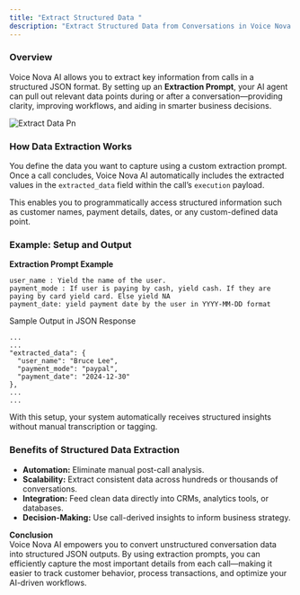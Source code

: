 ```yaml
---
title: "Extract Structured Data "
description: "Extract Structured Data from Conversations in Voice Nova AI agents. Learn how to analyze and utilize call details for better decision-making."
---
```


### Overview

 Voice Nova AI allows you to extract key information from calls in a structured JSON format. By setting up an **Extraction Prompt**, your AI agent can pull out relevant data points during or after a conversation—providing clarity, improving workflows, and aiding in smarter business decisions.

![Extract Data Pn](/images/extract-data.png)

### How Data Extraction Works

You define the data you want to capture using a custom extraction prompt. Once a call concludes,  Voice Nova AI automatically includes the extracted values in the `extracted_data` field within the call’s `execution` payload.

This enables you to programmatically access structured information such as customer names, payment details, dates, or any custom-defined data point.

### Example: Setup and Output

**Extraction Prompt Example**

```
user_name : Yield the name of the user.
payment_mode : If user is paying by cash, yield cash. If they are paying by card yield card. Else yield NA
payment_date: yield payment date by the user in YYYY-MM-DD format
```

Sample Output in JSON Response

```
...
...
"extracted_data": {
  "user_name": "Bruce Lee",
  "payment_mode": "paypal",
  "payment_date": "2024-12-30"
},
...
...
```

With this setup, your system automatically receives structured insights without manual transcription or tagging.

### Benefits of Structured Data Extraction

- **Automation:** Eliminate manual post-call analysis.
- **Scalability:** Extract consistent data across hundreds or thousands of conversations.
- **Integration:** Feed clean data directly into CRMs, analytics tools, or databases.
- **Decision-Making:** Use call-derived insights to inform business strategy.

**Conclusion**\
 Voice Nova AI empowers you to convert unstructured conversation data into structured JSON outputs. By using extraction prompts, you can efficiently capture the most important details from each call—making it easier to track customer behavior, process transactions, and optimize your AI-driven workflows.